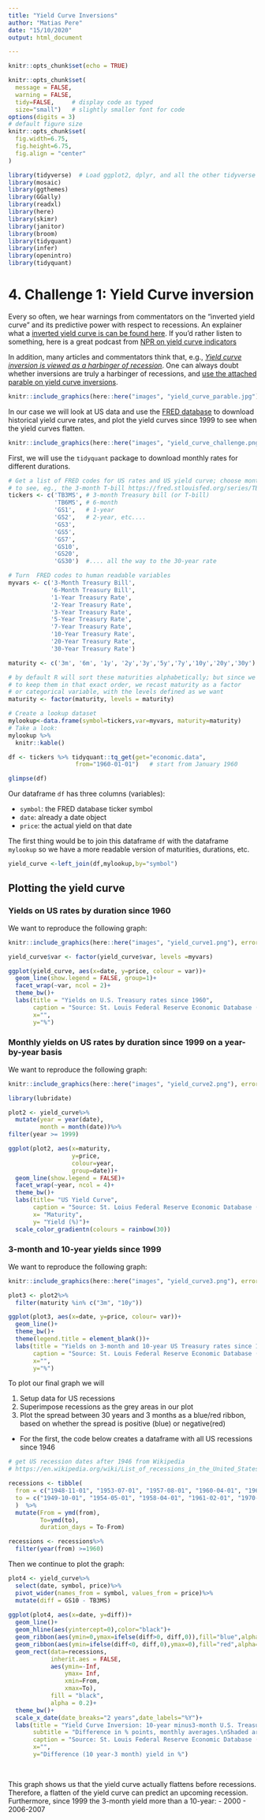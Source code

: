 ```yaml
---
title: "Yield Curve Inversions"
author: "Matias Pere"
date: "15/10/2020"
output: html_document

---
```



```r
knitr::opts_chunk$set(echo = TRUE)
```

```r
knitr::opts_chunk$set(
  message = FALSE, 
  warning = FALSE, 
  tidy=FALSE,     # display code as typed
  size="small")   # slightly smaller font for code
options(digits = 3)
# default figure size
knitr::opts_chunk$set(
  fig.width=6.75, 
  fig.height=6.75,
  fig.align = "center"
)
```


```r
library(tidyverse)  # Load ggplot2, dplyr, and all the other tidyverse packages
library(mosaic)
library(ggthemes)
library(GGally)
library(readxl)
library(here)
library(skimr)
library(janitor)
library(broom)
library(tidyquant)
library(infer)
library(openintro)
library(tidyquant)
```

# 4. Challenge 1: Yield Curve inversion

Every so often, we hear warnings from commentators on the "inverted yield curve" and its predictive power with respect to recessions. An explainer what a [inverted yield curve is can be found here](https://www.reuters.com/article/us-usa-economy-yieldcurve-explainer/explainer-what-is-an-inverted-yield-curve-idUSKBN1O50GA). If you'd rather listen to something, here is a great podcast from [NPR on yield curve indicators](https://www.podbean.com/media/share/dir-4zgj9-6aefd11)

In addition, many articles and commentators think that, e.g., [*Yield curve inversion is viewed as a harbinger of recession*](https://www.bloomberg.com/news/articles/2019-08-14/u-k-yield-curve-inverts-for-first-time-since-financial-crisis). One can always doubt whether inversions are truly a harbinger of recessions, and [use the attached parable on yield curve inversions](https://twitter.com/5_min_macro/status/1161627360946511873).


```r
knitr::include_graphics(here::here("images", "yield_curve_parable.jpg"), error = FALSE)
```


In our case we will look at US data and use the [FRED database](https://fred.stlouisfed.org/) to download historical yield curve rates, and plot the yield curves since 1999 to see when the yield curves flatten.

```r
knitr::include_graphics(here::here("images", "yield_curve_challenge.png"), error = FALSE)
```


First, we will use the `tidyquant` package to download monthly rates for different durations. 

```r
# Get a list of FRED codes for US rates and US yield curve; choose monthly frequency
# to see, eg., the 3-month T-bill https://fred.stlouisfed.org/series/TB3MS
tickers <- c('TB3MS', # 3-month Treasury bill (or T-bill)
             'TB6MS', # 6-month
             'GS1',   # 1-year
             'GS2',   # 2-year, etc....
             'GS3',
             'GS5',
             'GS7',
             'GS10',
             'GS20',
             'GS30')  #.... all the way to the 30-year rate

# Turn  FRED codes to human readable variables
myvars <- c('3-Month Treasury Bill',
            '6-Month Treasury Bill',
            '1-Year Treasury Rate',
            '2-Year Treasury Rate',
            '3-Year Treasury Rate',
            '5-Year Treasury Rate',
            '7-Year Treasury Rate',
            '10-Year Treasury Rate',
            '20-Year Treasury Rate',
            '30-Year Treasury Rate')

maturity <- c('3m', '6m', '1y', '2y','3y','5y','7y','10y','20y','30y')

# by default R will sort these maturities alphabetically; but since we want
# to keep them in that exact order, we recast maturity as a factor 
# or categorical variable, with the levels defined as we want
maturity <- factor(maturity, levels = maturity)

# Create a lookup dataset
mylookup<-data.frame(symbol=tickers,var=myvars, maturity=maturity)
# Take a look:
mylookup %>% 
  knitr::kable()

df <- tickers %>% tidyquant::tq_get(get="economic.data", 
                   from="1960-01-01")   # start from January 1960

glimpse(df)
```

Our dataframe `df` has three columns (variables):

- `symbol`: the FRED database ticker symbol
- `date`: already a date object
- `price`: the actual yield on that date

The first thing would be to join this dataframe `df` with the dataframe `mylookup` so we have a more readable version of maturities, durations, etc.


```r

yield_curve <-left_join(df,mylookup,by="symbol") 
```

## Plotting the yield curve

### Yields on US rates by duration since 1960

We want to reproduce the following graph:

```r
knitr::include_graphics(here::here("images", "yield_curve1.png"), error = FALSE)
```


```r
yield_curve$var <- factor(yield_curve$var, levels =myvars)

ggplot(yield_curve, aes(x=date, y=price, colour = var))+
  geom_line(show.legend = FALSE, group=1)+
  facet_wrap(~var, ncol = 2)+
  theme_bw()+
  labs(title = "Yields on U.S. Treasury rates since 1960", 
       caption = "Source: St. Louis Federal Reserve Economic Database (FRED)",
       x="",
       y="%")
```



### Monthly yields on US rates by duration since 1999 on a year-by-year basis

We want to reproduce the following graph:

```r
knitr::include_graphics(here::here("images", "yield_curve2.png"), error = FALSE)
```

```r

library(lubridate)

plot2 <- yield_curve%>%
  mutate(year = year(date), 
         month = month(date))%>%
filter(year >= 1999)

ggplot(plot2, aes(x=maturity, 
                  y=price, 
                  colour=year, 
                  group=date))+
  geom_line(show.legend = FALSE)+
  facet_wrap(~year, ncol = 4)+
  theme_bw()+
  labs(title= "US Yield Curve",
       caption = "Source: St. Loius Federal Reserve Economic Database (FRED)",
       x= "Maturity",
       y= "Yield (%)")+
  scale_color_gradientn(colours = rainbow(30))


```



### 3-month and 10-year yields since 1999

We want to reproduce the following graph:

```r
knitr::include_graphics(here::here("images", "yield_curve3.png"), error = FALSE)
```
```r

plot3 <- plot2%>%
  filter(maturity %in% c("3m", "10y"))

ggplot(plot3, aes(x=date, y=price, colour= var))+
  geom_line()+
  theme_bw()+
  theme(legend.title = element_blank())+
  labs(title = "Yields on 3-month and 10-year US Treasury rates since 1999",
       caption = "Source: St. Louis Federal Reserve Economic Database (FRED)",
       x="",
       y="%")

```

To plot our final graph we will

1. Setup data for US recessions 
1. Superimpose recessions as the grey areas in our plot
1. Plot the spread between 30 years and 3 months as a blue/red ribbon, based on whether the spread is positive (blue) or negative(red)


- For the first, the code below creates a dataframe with all US recessions since 1946

```r

# get US recession dates after 1946 from Wikipedia 
# https://en.wikipedia.org/wiki/List_of_recessions_in_the_United_States

recessions <- tibble(
  from = c("1948-11-01", "1953-07-01", "1957-08-01", "1960-04-01", "1969-12-01", "1973-11-01", "1980-01-01","1981-07-01", "1990-07-01", "2001-03-01", "2007-12-01"),  
  to = c("1949-10-01", "1954-05-01", "1958-04-01", "1961-02-01", "1970-11-01", "1975-03-01", "1980-07-01", "1982-11-01", "1991-03-01", "2001-11-01", "2009-06-01") 
  )  %>% 
  mutate(From = ymd(from), 
         To=ymd(to),
         duration_days = To-From)

recessions <- recessions%>%
  filter(year(from) >=1960)
```

Then we continue to plot the graph:

```r
plot4 <- yield_curve%>%
  select(date, symbol, price)%>%
  pivot_wider(names_from = symbol, values_from = price)%>%
  mutate(diff = GS10 - TB3MS)
  
ggplot(plot4, aes(x=date, y=diff))+
  geom_line()+
  geom_hline(aes(yintercept=0),color="black")+
  geom_ribbon(aes(ymin=0,ymax=ifelse(diff>0, diff,0)),fill="blue",alpha=0.2)+
  geom_ribbon(aes(ymin=ifelse(diff<0, diff,0),ymax=0),fill="red",alpha=0.2)  +
  geom_rect(data=recessions, 
            inherit.aes = FALSE, 
            aes(ymin=-Inf, 
                ymax= Inf, 
                xmin=From, 
                xmax=To), 
            fill = "black", 
            alpha = 0.2)+
  theme_bw()+
  scale_x_date(date_breaks="2 years",date_labels="%Y")+
  labs(title = "Yield Curve Inversion: 10-year minus3-month U.S. Treasury rates",
       subtitle = "Difference in % points, monthly averages.\nShaded areas correspond to recessions",
       caption = "Source: St. Louis Federal Reserve Economic Database (FRED)",
       x="",
       y="Difference (10 year-3 month) yield in %")
 
  
```
This graph shows us that the yield curve actually flattens before recessions. Therefore, a flatten of the yield curve can predict an upcoming recession.
Furthermore, since 1999 the 3-month yield more than a 10-year:
- 2000
- 2006-2007